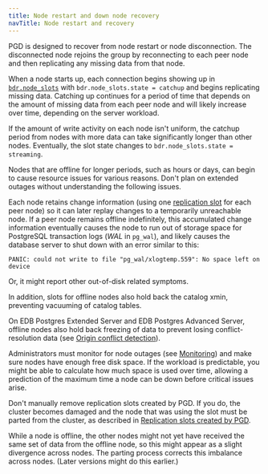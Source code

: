 ```yaml
---
title: Node restart and down node recovery
navTitle: Node restart and recovery
---
```


PGD is designed to recover from node restart or node disconnection.
The disconnected node rejoins the group by reconnecting
to each peer node and then replicating any missing data from that node.

When a node starts up, each connection begins showing up in [`bdr.node_slots`](/pgd/5.7/reference/catalogs-visible#bdrnode_slots) with
`bdr.node_slots.state = catchup` and begins replicating missing data.
Catching up continues for a period of time that depends on the
amount of missing data from each peer node and will likely increase
over time, depending on the server workload.

If the amount of write activity on each node isn't uniform, the catchup period
from nodes with more data can take significantly longer than other nodes.
Eventually, the slot state changes to `bdr.node_slots.state = streaming`.

Nodes that are offline for longer periods, such as hours or days,
can begin to cause resource issues for various reasons. Don't plan
on extended outages without understanding the following issues.

Each node retains change information (using one
[replication slot](https://www.postgresql.org/docs/current/logicaldecoding-explanation.html)
for each peer node) so it can later replay changes to a temporarily unreachable node.
If a peer node remains offline indefinitely, this accumulated change information
eventually causes the node to run out of storage space for PostgreSQL
transaction logs (*WAL* in `pg_wal`), and likely causes the database server
to shut down with an error similar to this:

```
PANIC: could not write to file "pg_wal/xlogtemp.559": No space left on device
```

Or, it might report other out-of-disk related symptoms.

In addition, slots for offline nodes also hold back the catalog xmin, preventing
vacuuming of catalog tables.

On EDB Postgres Extended Server and EDB Postgres Advanced Server, offline nodes
also hold back freezing of data to prevent losing conflict-resolution data
(see [Origin conflict detection](../conflict-management/conflicts)).

Administrators must monitor for node outages (see [Monitoring](../monitoring/))
and make sure nodes have enough free disk space. If the workload is
predictable, you might be able to calculate how much space is used over time,
allowing a prediction of the maximum time a node can be down before critical
issues arise.

Don't manually remove replication slots created by PGD. If you do, the cluster
becomes damaged and the node that was using the
slot must be parted from the cluster, as described in [Replication slots created by PGD](replication_slots/).

While a node is offline, the other nodes might not yet have received
the same set of data from the offline node, so this might appear as a slight
divergence across nodes. The parting process corrects this imbalance across nodes.
(Later versions might do this earlier.)
